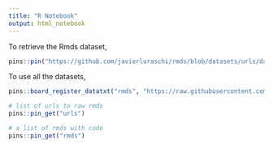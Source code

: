 ```yaml
---
title: "R Notebook"
output: html_notebook
---
```


To retrieve the Rmds dataset,

```r
pins::pin("https://github.com/javierluraschi/rmds/blob/datasets/urls/data.csv")
```

To use all the datasets,

```r
pins::board_register_datatxt("rmds", "https://raw.githubusercontent.com/javierluraschi/rmds/datasets/data.txt")

# list of urls to raw rmds
pins::pin_get("urls")

# a list of rmds with code
pins::pin_get("rmds")
```
